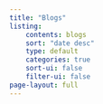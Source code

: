 ```yaml
---
title: "Blogs"
listing:
    contents: blogs
    sort: "date desc"
    type: default
    categories: true
    sort-ui: false
    filter-ui: false
page-layout: full
---
```

